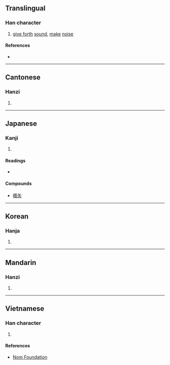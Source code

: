{{character info}}
==Translingual==

===Han character===
{{Han char|rn=30|rad=口|as=14|sn=17|four=64027|canj=RTYB|ids=⿰口蒿}}

# [[give forth]] [[sound]], [[make]] [[noise]]

====References====
* {{Han ref|kx=0211.360|dkj=04458|dj=0434.280|hdz=10688.100|uh=5686|ud=22150|bh=ECC3|bd=60611}}

----

==Cantonese==

===Hanzi===
{{yue-hanzi|jyut=|y=hou1}}

# {{rfdef|yue|sort=口14}}

----

==Japanese==

===Kanji===
{{ja-kanji|grade=|rs=口14}}

# {{rfdef|ja|sort=口14}}

====Readings====
* {{ja-readings
|goon=きょう<けう
|kanon=こう<かう
|kun=さけ-ぶ
}}

====Compounds====
* [[嚆矢]]

----

==Korean==

===Hanja===
{{ko-hanja|hangeul=효|rv=hyo|mr=hyo}}

# {{rfdef|ko|sort=口14}}

----

==Mandarin==

===Hanzi===
{{cmn-hanzi|pin=[[hāo]] ([[hao1]])|wg=hao<sup>1</sup>}}

# {{rfdef|cmn|sort=口14}}

----

==Vietnamese==

===Han character===
{{vi-hantu|[[hau]], [[hao]]|rs=口14}}

# {{rfdef|vi|sort=口14}}

====References====
* [http://nomfoundation.org/common/nom_details.php?codepoint=5686 Nom Foundation]